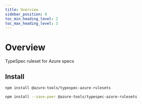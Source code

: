 ```yaml
---
title: Overview
sidebar_position: 0
toc_min_heading_level: 2
toc_max_heading_level: 3
---
```



# Overview

TypeSpec ruleset for Azure specs

## Install

<Tabs>
<TabItem value="spec" label="In a spec" default>

```bash
npm install @azure-tools/typespec-azure-rulesets
```

</TabItem>
<TabItem value="library" label="In a library" default>

```bash
npm install --save-peer @azure-tools/typespec-azure-rulesets
```

</TabItem>
</Tabs>
